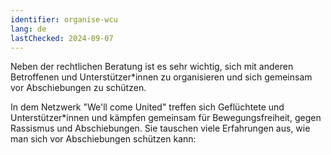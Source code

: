 ```yaml
---
identifier: organise-wcu
lang: de
lastChecked: 2024-09-07
---
```



Neben der rechtlichen Beratung ist es sehr wichtig, sich mit anderen Betroffenen und Unterstützer\*innen zu organisieren und sich gemeinsam vor Abschiebungen zu schützen.

In dem Netzwerk "We'll come United" treffen sich Geflüchtete und Unterstützer\*innen und kämpfen gemeinsam für Bewegungsfreiheit, gegen Rassismus und Abschiebungen. Sie tauschen viele Erfahrungen aus, wie man sich vor Abschiebungen schützen kann:
<ExternalShortLink identifier="wcu" />
